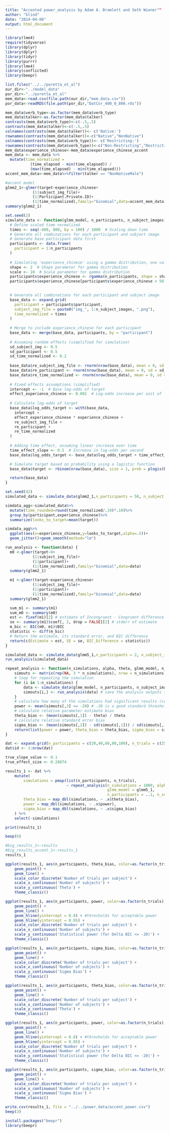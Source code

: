 ```yaml
---
title: "Accented power_analysis by Adam A. Bramlett and Seth Wiener""
author: "blind"
date: "2024-04-08"
output: html_document
---
```


```r
library(lme4) 
require(tidyverse)
library(dplyr)
library(dplyr)
library(tidyr)
library(purrr)
library(lme4)
library(conflicted)
library(beepr)
```
```r
list.files("../../poretta_et_al")
our_dir<-"../model_data"
por_dir<-"../poretta_et_al"
mem_data<-read.csv(file.path(our_dir,"mem_data.csv"))
por_data<-readRDS(file.path(por_dir,"DatCor_400_0_800.rds"))
```

```r
mem_data$verb_type<-as.factor(mem_data$verb_type)
mem_data$talker<-as.factor(mem_data$talker)
contrasts(mem_data$verb_type)<-c(-.5,.5)
contrasts(mem_data$talker)<-c(-.5,.5)
colnames(contrasts(mem_data$talker))<- c('Native:')
rownames(contrasts(mem_data$talker))<-c("Native","NonNative")
colnames(contrasts(mem_data$verb_type))<- c('Restricting:')
rownames(contrasts(mem_data$verb_type))<-c("Non-Restricting","Restricting")
mem_data$experience_chinese<-mem_data$experience_chinese_accent
mem_data <- mem_data %>%
  mutate(time_normalized = 
           (time_elapsed - min(time_elapsed)) / 
           (max(time_elapsed) - min(time_elapsed)))
accent_mem_data<-mem_data%>%filter(talker == "NonNativeMale")
```

```r
#accent model
glmm2_1<-glmer(target~experience_chinese+
            (1|subject_img_file)+
            (1|Participant.Private.ID)+
            (1|time_normalized),family="binomial",data=accent_mem_data)
summary(glmm2_1)
```

```r
set.seed(2)
simulate_data <- function(glmm_model, n_participants, n_subject_images) {
  # Define scaled time normalized
  times <- seq(-400, 800, by = 100) / 1000  # Scaling down time
  # Generate all combinations for each participant and subject image
  # Generate base participant data first
  participants <- data.frame(
    participant = 1:n_participants
  )
  
  # Simulating 'experience_chinese' using a gamma distribution, one value per participant
  shape <- 2  # Shape parameter for gamma distribution
  scale <- 10  # Scale parameter for gamma distribution
  participants$experience_chinese <- rgamma(n_participants, shape = shape, scale = scale) + rnorm(n_participants, mean = 0, sd = 2)
  participants$experience_chinese[participants$experience_chinese > 50] <- 50  # Capping at 50
  

  # Generate all combinations for each participant and subject image
  base_data <- expand.grid(
    participant = participants$participant,
    subject_img_file = paste0("img_", 1:n_subject_images, ".png"),
    time_normalized = times
  )
  
  # Merge to include experience_chinese for each participant
  base_data <- merge(base_data, participants, by = "participant")
  
  # Assuming random effects (simplified for simulation)
  sd_subject_img <- 0.5
  sd_participant <- 0.5
  sd_time_normalized <- 0.2
  
  base_data$re_subject_img_file <- rnorm(nrow(base_data), mean = 0, sd = sd_subject_img)
  base_data$re_participant <- rnorm(nrow(base_data), mean = 0, sd = sd_participant)
  base_data$re_time_normalized <- rnorm(nrow(base_data), mean = 0, sd = sd_time_normalized)
  
  # Fixed effects assumptions (simplified)
  intercept <- -1  # Base log-odds of target
  effect_experience_chinese <- 0.002  # Log-odds increase per unit of 'experience_chinese'
  
  # Calculate log-odds of target
  base_data$log_odds_target <- with(base_data, 
    intercept +
    effect_experience_chinese * experience_chinese +
    re_subject_img_file +
    re_participant +
    re_time_normalized
  )
  
  # Adding time effect, assuming linear increase over time
  time_effect_slope <- 0.5  # Increase in log-odds per second
  base_data$log_odds_target <- base_data$log_odds_target + time_effect_slope * base_data$time_normalized

  # Simulate target based on probability using a logistic function
  base_data$target <- rbinom(nrow(base_data), size = 1, prob = plogis(base_data$log_odds_target))

  return(base_data)
}

set.seed(42)
simulated_data <- simulate_data(glmm2_1,n_participants = 50, n_subject_images = 25)

simdata_agg<-simulated_data%>%
  mutate(time_rounded=round(time_normalized/.10)*.10)%>%
  group_by(participant,experience_chinese)%>%
  summarize(looks_to_target=mean(target))

simdata_agg%>%
  ggplot(aes(x=experience_chinese,y=looks_to_target,alpha=.5))+
  geom_jitter()+geom_smooth(method="lm")
```
```r
run_analysis <- function(data) {
  m0 <-glmer(target~0+
            (1|subject_img_file)+
            (1|participant)+
            (1|time_normalized),family="binomial",data=data)
  summary(glmm2_1)

  m1 <-glmer(target~experience_chinese+
            (1|subject_img_file)+
            (1|participant)+
            (1|time_normalized),family="binomial",data=data)
  summary(glmm2_1)

  sum_m1 <- summary(m1)
  sum_m0 <- summary(m0)
  est <- fixef(m1)[2] # estimate of Incongruent - Congruent difference in RT 
  se <- summary(m1)$coef[, 2, drop = FALSE][2] # stderr of estimate
  m_bic <- BIC(m0, m1)$BIC
  statistic <- diff(m_bic)
  # Return the estimate, its standard error, and BIC difference
  return(c(Estimate = est, SE = se, BIC_Difference = statistic))
}
```

```r
simulated_data <- simulate_data(glmm5_1,n_participants = 2, n_subject_images = 2)
run_analysis(simulated_data)
```
```r
repeat_analysis <- function(n_simulations, alpha, theta, glmm_model, n_participants, n_subject_images) {
    simouts <- matrix(rep(NA, 3 * n_simulations), nrow = n_simulations) # empty vector to store outputs 
    # loop for repeating the simulation
    for (i in 1:n_simulations) {
        data <- simulate_data(glmm_model, n_participants, n_subject_images)
        simouts[i,] <- run_analysis(data) # save the analysis outputs for this sim.
    }
    # calculate how many of the simulations had significant results (coverage)
    power <- mean(simouts[,3] <= -20) # -20 is a good standard threshold for strong evidence, see Raftery & Kass 1995
    # calculate relative parameter estimate bias
    theta_bias <- (mean(simouts[,1]) - theta) / theta
    # calculate relative standard error bias 
    sigma_bias <- (mean(simouts[,2]) - sd(simouts[,1])) / sd(simouts[,1])
    return(list(power = power, theta_bias = theta_bias, sigma_bias = sigma_bias))
}
```

```r
dat <- expand.grid(n_participants = c(20,40,60,80,100), n_trials = c(25))
dat$id <- 1:nrow(dat)

true_slope_value <- 0.1  
true_effect_size <- 0.28074 

results_1 <- dat %>%
    mutate(
        simulations = pmap(list(n_participants, n_trials),
                           ~ repeat_analysis(n_simulations = 1000, alpha = 0.05, theta = true_effect_size,
                                             glmm_model = glmm5_1,
                                             n_participants = ..1, n_subject_images = ..2)),
        theta_bias = map_dbl(simulations, ~ .x$theta_bias),
        power = map_dbl(simulations, ~ .x$power),
        sigma_bias = map_dbl(simulations, ~ .x$sigma_bias)
    ) %>%
    select(-simulations)

print(results_1)

beep(6)
```
```r
#big_results_1<-results
#big_results_accent_1<-results_1
results_1

ggplot(results_1, aes(n_participants, theta_bias, color=as.factor(n_trials), group=n_trials)) +
    geom_point() +
    geom_line() +
    scale_color_discrete('Number of trials per subject') +
    scale_x_continuous('Number of subjects') +
    scale_y_continuous('Theta') +
    theme_classic()

ggplot(results_1, aes(n_participants, power, color=as.factor(n_trials), group=n_trials)) +
    geom_point() +
    geom_line() +
    geom_hline(yintercept = 0.8) + #thresholds for acceptable power
    geom_hline(yintercept = 0.95) +
    scale_color_discrete('Number of trials per subject') +
    scale_x_continuous('Number of subjects') +
    scale_y_continuous('Statistical power (for Delta BIC <= -20)') +
    theme_classic()

ggplot(results_1, aes(n_participants, sigma_bias, color=as.factor(n_trials), group=n_trials)) +
    geom_point() +
    geom_line() +
    scale_color_discrete('Number of trials per subject') +
    scale_x_continuous('Number of subjects') +
    scale_y_continuous('Sigma Bias') +
    theme_classic()
```

```r
ggplot(results_1, aes(n_participants, theta_bias, color=as.factor(n_trials), group=n_trials)) +
    geom_point() +
    geom_line() +
    scale_color_discrete('Number of trials per subject') +
    scale_x_continuous('Number of subjects') +
    scale_y_continuous('Theta') +
    theme_classic()

ggplot(results_1, aes(n_participants, power, color=as.factor(n_trials), group=n_trials)) +
    geom_point() +
    geom_line() +
    geom_hline(yintercept = 0.8) + #thresholds for acceptable power
    geom_hline(yintercept = 0.95) +
    scale_color_discrete('Number of trials per subject') +
    scale_x_continuous('Number of subjects') +
    scale_y_continuous('Statistical power (for Delta BIC <= -20)') +
    theme_classic()

ggplot(results_1, aes(n_participants, sigma_bias, color=as.factor(n_trials), group=n_trials)) +
    geom_point() +
    geom_line() +
    scale_color_discrete('Number of trials per subject') +
    scale_x_continuous('Number of subjects') +
    scale_y_continuous('Sigma Bias') +
    theme_classic()
```

```r
write.csv(results_1, file = "../../power_data/accent_power.csv")
beep(3)

install.packages("beepr")
library(beepr)
```

